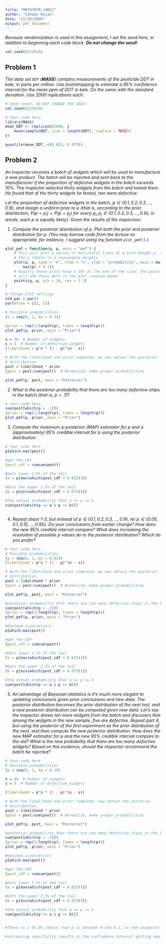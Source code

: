 ---
title: "MATH3070_LAB12"
author: "Ishaan Rajan"
date: "11/19/2020"
output: pdf_document
---



*Because randomization is used in this assignment, I set the seed here, in addition to beginning each code block. **Do not change the seed!***

```{r}
set.seed(6222016)
```

## Problem 1
*The data set `DDT` (**MASS**) contains measurements of the pesticide DDT in kale, in parts per million. Use bootstrapping to estimate a 95% confidence interval for the mean ppm of DDT in kale. Do the same with the standard deviation. Use 2000 replications each.*

```{r, echo=FALSE}
# Seed reset; DO NOT CHANGE THE SEED!
set.seed(6222016)
```

```{r, tidy=TRUE,message=FALSE}
# Your code here
library(MASS)
mean_DDT <- replicate(2000, {
    mean(sample(DDT, size = length(DDT), replace = TRUE))
})

quantile(mean_DDT, c(0.025, 0.975))

```

## Problem 2
*An inspector receives a batch of widgets which will be used to manufacture a new product. The batch will be rejected and sent back to the manufacturer if the proportion of defective widgets in the batch exceeds 10%. The inspector selected thirty widgets from the batch and tested them. He found that of the thirty widgets he tested, two were defective.*

*Let the proportion of defective widgets in the batch, $p \in \{0.1, 0.2, 0.3, ..., 0.9\}$, and assign a uniform prior to $p$ (that is, according to the prior distribution, $P(p = p_i) = P(p = p_j)$ for every $p_i, p_j \in \{0.1, 0.2, 0.3, ..., 0.9\}$; in words, each $p$ is equally likely). Given the results of the inspection:*

1. *Compute the posterior distribution of $p$. Plot both the prior and posterior distribution for $p$. (You may borrow code from the lecture as appropriate; for instance, I suggest using my function `plot_pmf()`.)*

```{r, tidy=TRUE, error=TRUE,message=FALSE}
plot_pmf = function(q, p, main = "pmf") {
    # This will plot a series of horizontal lines at q with height p, setting
    # the y limits to a reasonable heights
    plot(q, p, type = "h", xlab = "x", ylab = "probability", main = main, ylim = c(0, 
        max(p) + 0.1))
    # Usually these plots have a dot at the end of the line; the point function
    # will add these dots to the plot created above
    points(q, p, pch = 16, cex = 1.5)
}

# Change plot settings
old_par = par()
par(mfrow = c(2, 1))

# Possible probabilities
(p = seq(0, 1, by = 0.1))

(prior = rep(1/length(p), times = length(p)))
plot_pmf(p, prior, main = "Prior")

n = 30  # Number of widgets
s = 2  # Number of defective widgets
(likelihood = p^s * (1 - p)^(n - s))

# With the likelihood and prior computed, we now obtain the posterior
# distribution.
post = likelihood * prior
(post = post/sum(post))  # Normalize; make proper probabilities

plot_pmf(p, post, main = "Posterior")

```

2. *What is the posterior probability that there are too many defective chips in the batch (that is, $p > .1$)?*

```{r, tidy=TRUE, error=TRUE,message=FALSE}
# Your code here
sum(post[which(p > .1)]) 
(prior = rep(1/length(p), times = length(p)))
plot_pmf(p, prior, main = "Prior")
```

3. *Compute the maximum* a-posteriori *(MAP) estimator for $p$ and a (approximately) 95% credible interval for $p$ using the posterior distribution.*

```{r, tidy=TRUE, error=TRUE,message=FALSE}
# Your code here
p[which.max(post)]

#get the CDF
(post_cdf = cumsum(post))

#Gets lower 2.5% of the tail
(a = p[max(which(post_cdf < 0.025))])

#Gets the upper 2.5% of the tail
(b = p[min(which(post_cdf > 0.975))])

#the actual probability that a <= p <= b
sum(post[which(p >= a & p <= b)])



```

4. *Repeat steps 1-3, but instead of $p \in \{0.1, 0.2, 0.3, ..., 0.9\}$, let $p \in \{0.05, 0.1, 0.15, ..., 0.95\}$. Do your conclusions from earlier change? How does the new 95% credible interval compare? What does increasing the resolution of possible $p$ values do to the posterior distribution? Which do you prefer?*

```{r, tidy=TRUE, error = TRUE,message=FALSE}
# Your code here
# Possible probabilities
(p = seq(0, 1, by = 0.05))
(likelihood = p^s * (1 - p)^(n - s))

# With the likelihood and prior computed, we now obtain the posterior
# distribution.
post = likelihood * prior
(post = post/sum(post))  # Normalize; make proper probabilities

plot_pmf(p, post, main = "Posterior")

#posterior probability that there are too many defective chips in the batc
sum(post[which(p > .1)]) 
(prior = rep(1/length(p), times = length(p)))
plot_pmf(p, prior, main = "Prior")

#maximum a-posteriori
p[which.max(post)]

#get the CDF
(post_cdf = cumsum(post))

#Gets lower 2.5% of the tail
(a = p[max(which(post_cdf < 0.025))])

#Gets the upper 2.5% of the tail
(b = p[min(which(post_cdf > 0.975))])

#the actual probability that a <= p <= b
sum(post[which(p >= a & p <= b)])
```

5. *An advantage of Bayesian statistics is it's much more elegant to updating conclusions given prior conclusions and new data. The posterior distribution becomes the prior distribution of the next test, and a new posterior distribution can be computed given new data. Let's say the inspector draws ten more widgets from the batch and discovers that among the widgets in the new sample, five are defective. Repeat part 4, but using the posterior of the first experiment as the prior distribution of the next, and then compute the new posterior distribution. How does the new MAP estimator for $p$ and the new 95% credible interval compare to the old? What is the new probability that there are too many defective widgets? Based on this evidence, should the inspector recommend the batch be rejected?*

```{r, tidy=TRUE, error = TRUE,message=FALSE}
# Your code here
# Possible probabilities
(p = seq(0, 1, by = 0.1))

n = 40  # Number of widgets
s = 5  # Number of defective widgets

(likelihood = p^s * (1 - p)^(n - s))

# With the likelihood and prior computed, now obtain the posterior
# distribution.
post = likelihood * prior
(post = post/sum(post))  # Normalize; make proper probabilities

plot_pmf(p, post, main = "Posterior")

#posterior probability that there are too many defective chips in the batch
sum(post[which(p > .1)]) 
(prior = rep(1/length(p), times = length(p)))
plot_pmf(p, prior, main = "Prior")

#maximum a-posteriori
p[which.max(post)]

#get the CDF
(post_cdf = cumsum(post))

#Gets lower 2.5% of the tail
(a = p[max(which(post_cdf < 0.025))])

#Gets the upper 2.5% of the tail
(b = p[min(which(post_cdf > 0.975))])

#the actual probability that a <= p <= b
sum(post[which(p >= a & p <= b)]) 


#There is a 97.6% chance that p is between 0 and 0.2, so the inspector should most likely reject the 

#increasing specificity results in the confidence interval getting smaller, thus getting more precise
```



